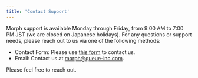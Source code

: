 ```yaml
---
title: 'Contact Support'
---
```


Morph support is available Monday through Friday, from 9:00 AM to 7:00 PM JST (we are closed on Japanese holidays). For any questions or support needs, please reach out to us via one of the following methods:

- Contact Form: Please use [this form](https://www.morph-data.io/form/contact) to contact us.
- Email: Contact us at morph@queue-inc.com.

Please feel free to reach out.